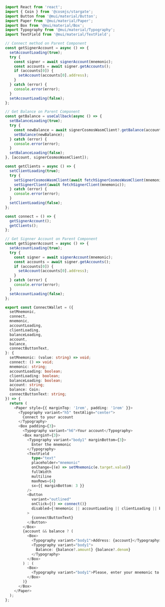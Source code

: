 ```ts copy filename="FormattedWalletConnectCode.tsx"
import React from 'react';
import { Coin } from '@cosmjs/stargate';
import Button from '@mui/material/Button';
import Paper from '@mui/material/Paper';
import Box from '@mui/material/Box';
import Typography from '@mui/material/Typography';
import TextField from '@mui/material/TextField';

// Connect method on Parent Component
const getSignerAccount = async () => {
  setAccountLoading(true);
  try {
    const signer = await signerAccount(mnemonic);
    const accounts = await signer.getAccounts();
    if (accounts[0]) {
      setAccount(accounts[0].address);
    }
  } catch (error) {
    console.error(error);
  }
  setAccountLoading(false);
};

// Get Balance on Parent Component
const getBalance = useCallback(async () => {
  setBalanceLoading(true);
  try {
    const newBalance = await signerCosmosWasmClient?.getBalance(account, 'unym');
    setBalance(newBalance);
  } catch (error) {
    console.error(error);
  }
  setBalanceLoading(false);
}, [account, signerCosmosWasmClient]);

const getClients = async () => {
  setClientLoading(true);
  try {
    setSignerCosmosWasmClient(await fetchSignerCosmosWasmClient(mnemonic));
    setSignerClient(await fetchSignerClient(mnemonic));
  } catch (error) {
    console.error(error);
  }
  setClientLoading(false);
};

const connect = () => {
  getSignerAccount();
  getClients();
};

// Get Signner Account on Parent Component
const getSignerAccount = async () => {
  setAccountLoading(true);
  try {
    const signer = await signerAccount(mnemonic);
    const accounts = await signer.getAccounts();
    if (accounts[0]) {
      setAccount(accounts[0].address);
    }
  } catch (error) {
    console.error(error);
  }
  setAccountLoading(false);
};

export const ConnectWallet = ({
  setMnemonic,
  connect,
  mnemonic,
  accountLoading,
  clientLoading,
  balanceLoading,
  account,
  balance,
  connectButtonText,
}: {
  setMnemonic: (value: string) => void;
  connect: () => void;
  mnemonic: string;
  accountLoading: boolean;
  clientLoading: boolean;
  balanceLoading: boolean;
  account: string;
  balance: Coin;
  connectButtonText: string;
}) => {
  return (
    <Paper style={{ marginTop: '1rem', padding: '1rem' }}>
      <Typography variant="h5" textAlign="center">
        Connect to your account
      </Typography>
      <Box padding={3}>
        <Typography variant="h6">Your account</Typography>
        <Box marginY={3}>
          <Typography variant="body1" marginBottom={3}>
            Enter the mnemonic
          </Typography>
          <TextField
            type="text"
            placeholder="mnemonic"
            onChange={(e) => setMnemonic(e.target.value)}
            fullWidth
            multiline
            maxRows={4}
            sx={{ marginBottom: 3 }}
          />
          <Button
            variant="outlined"
            onClick={() => connect()}
            disabled={!mnemonic || accountLoading || clientLoading || balanceLoading}
          >
            {connectButtonText}
          </Button>
        </Box>
        {account && balance ? (
          <Box>
            <Typography variant="body1">Address: {account}</Typography>
            <Typography variant="body1">
              Balance: {balance?.amount} {balance?.denom}
            </Typography>
          </Box>
        ) : (
          <Box>
            <Typography variant="body1">Please, enter your mnemonic to receive your account information</Typography>
          </Box>
        )}
      </Box>
    </Paper>
  );
};
```
